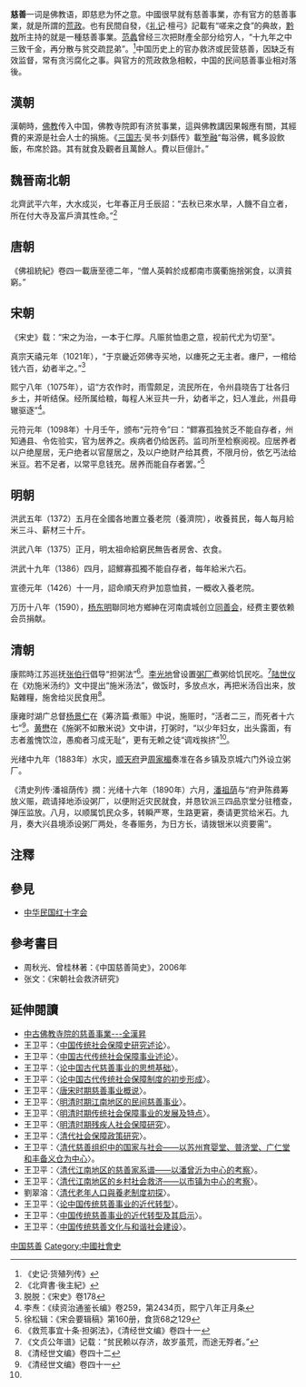 '''慈善'''一词是佛教语，即慈悲为怀之意。中國很早就有慈善事業，亦有官方的慈善事業，就是所謂的[[荒政_(政策)|荒政]]。也有民間自發，《[[礼记|礼记]]·檀弓》記載有“嗟来之食”的典故，[[黔敖|黔敖]]所主持的就是一種慈善事業。[[范蠡|范蠡]]曾经三次把財產全部分给穷人，“十九年之中三致千金，再分散与贫交疏昆弟”。<ref>《史记·货殖列传》</ref>中国历史上的官办救济或民营慈善，因缺乏有效监督，常有贪污腐化之事。與官方的荒政救急相較，中国的民间慈善事业相对落後。

==漢朝==
漢朝時，[[佛教|佛教]]传入中国，佛教寺院即有济贫事業，這與佛教講因果報應有關，其經費的来源是社会人士的捐施。《[[三国志|三国志]]·吴书·刘繇传》載[[笮融|笮融]]“每浴佛，輒多設飲飯，布席於路。其有就食及觀者且萬餘人。費以巨億計。”

==魏晉南北朝==
北齊武平六年，大水成災，七年春正月壬辰詔：“去秋已來水旱，人饑不自立者，所在付大寺及富戶濟其性命。”<ref>《北齊書·後主紀》</ref>

==唐朝==
《佛祖統紀》卷四一載唐至德二年，“僧人英斡於成都南市廣衢施捨粥食，以濟貧窮。”

==宋朝==
《宋史》载：“宋之为治，一本于仁厚。凡赈贫恤患之意，视前代尤为切至”。

真宗天禧元年（1021年），“于京畿近郊佛寺买地，以瘗死之无主者。瘗尸，一棺给钱六百，幼者半之。”<ref>脱脱：《宋史》卷178</ref>

熙宁八年（1075年），诏“方农作时，雨雪颇足，流民所在，令州县晓告丁壮各归乡土，并听结保。经所属给粮，每程人米豆共一升，幼者半之，妇人准此，州县毋辙驱逐”<ref>李焘：《续资治通鉴长编》卷259，第2434页，熙宁八年正月条</ref>。

元符元年（1098年）十月壬午，颁布“元符令”曰：“鳏寡孤独贫乏不能自存者，州知通县、令佐验实，官为居养之。疾病者仍给医药。监司所至检察阅视。应居养者以户绝屋居，无户绝者以官屋居之，及以户绝财产给其费，不限月份，依乞丐法给米豆。若不足者，以常平息钱充。居养而能自存者罢。”<ref>徐松辑：《宋会要辑稿》第160册，食货68之129</ref>

==明朝==
洪武五年（1372）五月在全國各地置立養老院（養濟院），收養貧民，每人每月給米三斗、薪材三十斤。

洪武八年（1375）正月，明太祖命給窮民無告者房舍、衣食。

洪武十九年（1386）四月，詔鰥寡孤獨不能自存者，每年給米六石。

宣德元年（1426）十一月，詔命順天府尹加意恤貧，一概收入養老院。

万历十八年（1590），[[杨东明|杨东明]]聯同地方鄉紳在河南虞城创立[[同善会|同善会]]，经费主要依赖会员捐献。

==清朝==
康熙時江苏巡抚[[张伯行|张伯行]]倡导“担粥法”<ref>《救荒事宜十条·担粥法》，《清经世文编》卷四十一</ref>。[[李光地|李光地]]曾设置[[粥厂|粥厂]]煮粥给饥民吃。<ref>《文贞公年谱》记载：“贫民赖以存济，故岁虽荒，而途无殍者。”</ref>[[陆世仪|陆世仪]]在《劝施米汤约》文中提出“施米汤法”，做饭时，多放点水，再把米汤舀出来，放點雜糧，施舍给災民食用<ref name="#1">《清经世文编》卷四十二</ref>。

康雍时湖广总督[[杨景仁|杨景仁]]在《筹济篇·煮赈》中说，施赈时，“活者二三，而死者十六七”<ref>《清经世文编》卷四十一</ref>。[[黄懋|黄懋]]在《施粥不如散米说》文中讲，打粥时，“以少年妇女，出头露面，有志者羞愧饮泣，愚痴者习成无耻”，更有无赖之徒“调戏挨挤”<ref name="#1"/>。

光绪中九年（1883年）水灾，[[顺天府|顺天府]]尹[[周家楣|周家楣]]奏准在各乡镇及京城六门外设立粥厂。

《清史列传·潘祖荫传》撋：光绪十六年（1890年）六月，[[潘祖荫|潘祖荫]]与“府尹陈彞筹放义赈，疏请择地添设粥厂，以便附近灾民就食，并恳钦派三四品京堂分驻稽查，弹压监放。八月，以顺属饥民众多，转瞬严寒，生路更窘，奏请更赏给米石。九月，奏大兴县境添设粥厂两处，冬春赈务，为日方长，请拨银米以资要需”。

==注釋==
{{reflist|2}}

==參見==
* [[中华民国红十字会|中华民国红十字会]]
== 參考書目 ==
*周秋光、曾桂林著：《中国慈善简史》，2006年
*张文：《宋朝社会救济研究》
== 延伸閱讀 ==
* [http://buddhism.lib.ntu.edu.tw/FULLTEXT/JR-AN/an160902.htm 中古佛教寺院的慈善事業---全漢昇]{{Wayback|url=http://buddhism.lib.ntu.edu.tw/FULLTEXT/JR-AN/an160902.htm |date=20160305025021 }}
*王卫平：〈[http://www.nssd.org/articles/article_read.aspx?id=38468710 中国传统社会保障史研究述论]{{Wayback|url=http://www.nssd.org/articles/article_read.aspx?id=38468710 |date=20180303225612 }}〉。
*王卫平：〈[http://www.nssd.org/articles/article_read.aspx?id=23825574 中国古代传统社会保障事业述论]{{Wayback|url=http://www.nssd.org/articles/article_read.aspx?id=23825574 |date=20180303225551 }}〉。
*王卫平：〈[http://www.nssd.org/articles/article_read.aspx?id=1002197450 论中国古代慈善事业的思想基础]{{Wayback|url=http://www.nssd.org/articles/article_read.aspx?id=1002197450 |date=20180305202532 }}〉。
*王卫平：〈[http://www.nssd.org/articles/article_read.aspx?id=6838384 论中国古代传统社会保障制度的初步形成]{{Wayback|url=http://www.nssd.org/articles/article_read.aspx?id=6838384 |date=20180304231605 }}〉。
*王卫平：〈[http://www.nssd.org/articles/article_read.aspx?id=11005034 唐宋时期慈善事业概说]{{Wayback|url=http://www.nssd.org/articles/article_read.aspx?id=11005034 |date=20180305202500 }}〉。
*王卫平：〈[http://www.nssd.org/articles/article_read.aspx?id=1002235182 明清时期江南地区的民间慈善事业]{{Wayback|url=http://www.nssd.org/articles/article_read.aspx?id=1002235182 |date=20180305202441 }}〉。
*王卫平：〈[http://www.nssd.org/articles/article_read.aspx?id=1005645617 明清时期传统社会保障事业的发展及特点]{{Wayback|url=http://www.nssd.org/articles/article_read.aspx?id=1005645617 |date=20180304172435 }}〉。
*王卫平：〈[http://www.nssd.org/articles/article_read.aspx?id=9720333 明清时期残疾人社会保障研究]{{Wayback|url=http://www.nssd.org/articles/article_read.aspx?id=9720333 |date=20180305202534 }}〉。
*王卫平：〈[http://www.nssd.org/articles/article_read.aspx?id=15938247 清代社会保障政策研究]{{Wayback|url=http://www.nssd.org/articles/article_read.aspx?id=15938247 |date=20180305202451 }}〉。
*王卫平：〈[http://www.nssd.org/articles/article_read.aspx?id=25063274 清代慈善组织中的国家与社会——以苏州育婴堂、普济堂、广仁堂和丰备义仓为中心]{{Wayback|url=http://www.nssd.org/articles/article_read.aspx?id=25063274 |date=20180303225625 }}〉。
*王卫平：〈[http://www.nssd.org/articles/article_read.aspx?id=30445592 清代江南地区的慈善家系谱——以潘曾沂为中心的考察]{{Wayback|url=http://www.nssd.org/articles/article_read.aspx?id=30445592 |date=20180303225650 }}〉。
*王卫平：〈[http://www.nssd.org/articles/article_read.aspx?id=8661369 清代江南地区的乡村社会救济——以市镇为中心的考察]{{Wayback|url=http://www.nssd.org/articles/article_read.aspx?id=8661369 |date=20180305202526 }}〉。
*劉翠溶：〈[http://idv.sinica.edu.tw/ectjliu/%E5%8A%89%E7%BF%A0%E6%BA%B6%E5%AD%B8%E8%A1%93%E8%91%97%E4%BD%9C/W8-%E4%BA%BA%E5%8F%A3%E5%8F%B22pdf/1998%E6%B8%85%E4%BB%A3%E8%80%81%E5%B9%B4%E4%BA%BA%E5%8F%A3%E8%88%87%E9%A4%8A%E8%80%81%E5%88%B6%E5%BA%A6%E5%88%9D%E6%8E%A2.pdf 清代老年人口與養老制度初探]{{Wayback|url=http://idv.sinica.edu.tw/ectjliu/%E5%8A%89%E7%BF%A0%E6%BA%B6%E5%AD%B8%E8%A1%93%E8%91%97%E4%BD%9C/W8-%E4%BA%BA%E5%8F%A3%E5%8F%B22pdf/1998%E6%B8%85%E4%BB%A3%E8%80%81%E5%B9%B4%E4%BA%BA%E5%8F%A3%E8%88%87%E9%A4%8A%E8%80%81%E5%88%B6%E5%BA%A6%E5%88%9D%E6%8E%A2.pdf |date=20180401213522 }}〉。
*王卫平：〈[http://www.nssd.org/articles/article_read.aspx?id=11674322 论中国传统慈善事业的近代转型]{{Wayback|url=http://www.nssd.org/articles/article_read.aspx?id=11674322 |date=20180304231611 }}〉。
*王卫平：〈[http://www.nssd.org/articles/article_read.aspx?id=45205085 中国传统慈善事业的近代转型及其启示]{{Wayback|url=http://www.nssd.org/articles/article_read.aspx?id=45205085 |date=20180304172328 }}〉。
*王卫平：〈[http://www.nssd.org/articles/article_read.aspx?id=22755483 中国传统慈善文化与和谐社会建设]{{Wayback|url=http://www.nssd.org/articles/article_read.aspx?id=22755483 |date=20180304231627 }}〉。

[[Category:中国慈善|]]
[[Category:中國社會史|Category:中國社會史]]